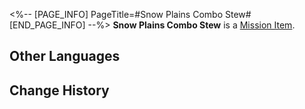 <%-- [PAGE_INFO]
PageTitle=#Snow Plains Combo Stew#
[END_PAGE_INFO] --%>
{{Item Infobox
|id          = 140209
|image       = Item Snow Plains Combo Stew.png
|type        = Mission Item
|invCategory = Missions
|rarity      = 3
|effect      = 
|description = The iron bucket contains all sorts of Belobog delicacies as a stew, and is simmered thoroughly using low heat.<br />Ingredients with outlandish appearances float in the soup, but it smells very delicious.
}}
{{Description|''"What's wrong if they were once specimens? Aren't they dead animals and plants anyways?"''}}
'''Snow Plains Combo Stew''' is a [[Mission Item]].

==Other Languages==
{{Other Languages
|en   = Snow Plains Combo Stew
|zhs  = 雪原大乱炖
|zht  = 雪原大亂燉
|ja   = 雪原なんでも煮込み
|ko   = 설원 찌개
|es   = Estofado de las llanuras nevadas
|fr   = Ragoût des Plaines des neiges
|ru   = Солянка со Снежных полей
|th   = Snow Plains Combo Stew
|vi   = Món Hầm Thập Cẩm Cánh Đồng Tuyết
|de   = Gemischter Schneewüsten-Eintopf
|id   = Snow Plains Combo Stew
|pt   = Combinação de Cozidos das Planícies Nevadas
}}

==Change History==
{{Change History|1.3}}